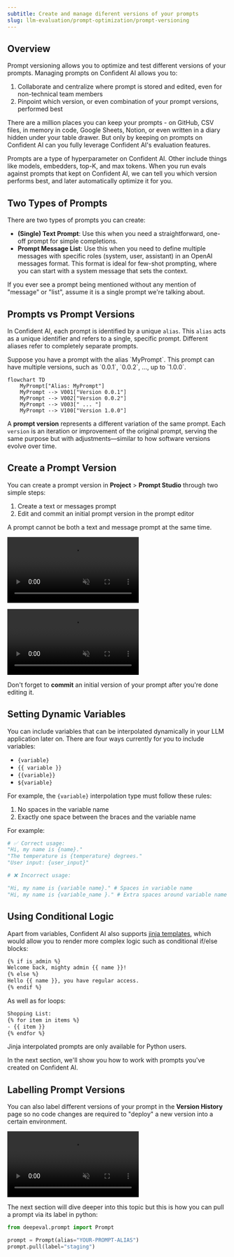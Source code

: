 ```yaml
---
subtitle: Create and manage diferent versions of your prompts
slug: llm-evaluation/prompt-optimization/prompt-versioning
---
```


## Overview

Prompt versioning allows you to optimize and test different versions of your prompts. Managing prompts on Confident AI allows you to:

1. Collaborate and centralize where prompt is stored and edited, even for non-technical team members
2. Pinpoint which version, or even combination of your prompt versions, performed best

There are a million places you can keep your prompts - on GitHub, CSV files, in memory in code, Google Sheets, Notion, or even written in a diary hidden under your table drawer. But only by keeping on prompts on Confident AI can you fully leverage Confident AI's evaluation features.

<Note>
  Prompts are a type of hyperparameter on Confident AI. Other include things
  like models, embedders, top-K, and max tokens. When you run evals against
  prompts that kept on Confident AI, we can tell you which version performs
  best, and later automatically optimize it for you.
</Note>

## Two Types of Prompts

There are two types of prompts you can create:

- **(Single) Text Prompt**: Use this when you need a straightforward, one-off prompt for simple completions.
- **Prompt Message List**: Use this when you need to define multiple messages with specific roles (system, user, assistant) in an OpenAI messages format. This format is ideal for few-shot prompting, where you can start with a system message that sets the context.

<Tip>
  If you ever see a prompt being mentioned without any mention of "message" or
  "list", assume it is a single prompt we're talking about.
</Tip>

## Prompts vs Prompt Versions

In Confident AI, each prompt is identified by a unique `alias`. This `alias` acts as a unique identifier and refers to a single, specific prompt. Different aliases refer to completely separate prompts.

<Info title="Example">
Suppose you have a prompt with the alias `MyPrompt`. This prompt can have multiple versions, such as `0.0.1`, `0.0.2`, ..., up to `1.0.0`.

```mermaid
flowchart TD
    MyPrompt["Alias: MyPrompt"]
    MyPrompt --> V001["Version 0.0.1"]
    MyPrompt --> V002["Version 0.0.2"]
    MyPrompt --> V003[" ... "]
    MyPrompt --> V100["Version 1.0.0"]
```

</Info>

A **prompt version** represents a different variation of the same prompt. Each `version` is an iteration or improvement of the original prompt, serving the same purpose but with adjustments—similar to how software versions evolve over time.

## Create a Prompt Version

You can create a prompt version in **Project** > **Prompt Studio** through two simple steps:

1. Create a text or messages prompt
2. Edit and commit an initial prompt version in the prompt editor

<Tip>A prompt cannot be both a text and message prompt at the same time.</Tip>

<Tabs>

<Tab title="Messages">

<Frame caption="Create Prompt Messages" background="subtle">

<video
  autoPlay
  loop
  muted
  src="https://confident-docs.s3.us-east-1.amazonaws.com/prompts:create-messages-4k.mp4"
  type="video/mp4"
/>

</Frame>

</Tab>

<Tab title="Text">

<Frame caption="Create Prompt Text" background="subtle">

<video
  autoPlay
  loop
  muted
  src="https://confident-docs.s3.us-east-1.amazonaws.com/prompts:create-text-4k.mp4"
  type="video/mp4"
/>

</Frame>

</Tab>

</Tabs>

Don't forget to **commit** an initial version of your prompt after you're done
editing it.

## Setting Dynamic Variables

You can include variables that can be interpolated dynamically in your LLM application later on. There are four ways currently for you to include variables:

- `{variable}`
- `{{ variable }}`
- `{{variable}}`
- `${variable}`

For example, the `{variable}` interpolation type must follow these rules:

1. No spaces in the variable name
2. Exactly one space between the braces and the variable name

For example:

```python
# ✅ Correct usage:
"Hi, my name is {name}."
"The temperature is {temperature} degrees."
"User input: {user_input}"

# ❌ Incorrect usage:

"Hi, my name is {variable name}." # Spaces in variable name
"Hi, my name is {variable_name }." # Extra spaces around variable name

```

## Using Conditional Logic

Apart from variables, Confident AI also supports [jinja templates](https://realpython.com/primer-on-jinja-templating/), which would allow you to render more complex logic such as conditional if/else blocks:

```txt If/Else
{% if is_admin %}
Welcome back, mighty admin {{ name }}!
{% else %}
Hello {{ name }}, you have regular access.
{% endif %}
```

As well as for loops:

```txt For loop
Shopping List:
{% for item in items %}
- {{ item }}
{% endfor %}
```

<Note>Jinja interpolated prompts are only available for Python users.</Note>

In the next section, we'll show you how to work with prompts you've created on Confident AI.

## Labelling Prompt Versions

You can also label different versions of your prompt in the **Version History** page so no code changes are required to "deploy" a new version into a certain environment.

<video
  autoPlay
  loop
  muted
  src="https://confident-docs.s3.us-east-1.amazonaws.com/prompts:label-versions.mp4"
  type="video/mp4"
/>

<Info>

The next section will dive deeper into this topic but this is how you can pull a prompt via its label in python:

```python main.py
from deepeval.prompt import Prompt

prompt = Prompt(alias="YOUR-PROMPT-ALIAS")
prompt.pull(label="staging")
```

</Info>
